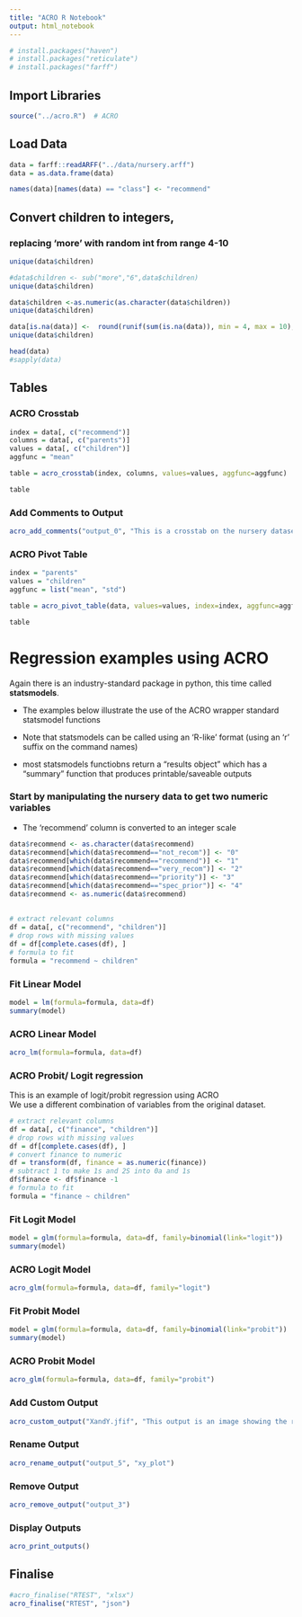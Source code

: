 ```yaml
---
title: "ACRO R Notebook"
output: html_notebook
---
```


```r
# install.packages("haven")
# install.packages("reticulate")
# install.packages("farff")
```

## Import Libraries

```r
source("../acro.R")  # ACRO
```

## Load Data

```r
data = farff::readARFF("../data/nursery.arff")
data = as.data.frame(data)

names(data)[names(data) == "class"] <- "recommend"
```

## Convert children to integers,

### replacing 'more' with random int from range 4-10

```r
unique(data$children)

#data$children <- sub("more","6",data$children)
unique(data$children)

data$children <-as.numeric(as.character(data$children))
unique(data$children)

data[is.na(data)] <-  round(runif(sum(is.na(data)), min = 4, max = 10),0)
unique(data$children)
```

```r
head(data)
#sapply(data)
```

## Tables

### ACRO Crosstab

```r
index = data[, c("recommend")]
columns = data[, c("parents")]
values = data[, c("children")]
aggfunc = "mean"

table = acro_crosstab(index, columns, values=values, aggfunc=aggfunc)
```

```r
table
```

### Add Comments to Output

```r
acro_add_comments("output_0", "This is a crosstab on the nursery dataset.")
```

### ACRO Pivot Table

```r
index = "parents"
values = "children"
aggfunc = list("mean", "std")

table = acro_pivot_table(data, values=values, index=index, aggfunc=aggfunc)
```

```r
table
```

# Regression examples using ACRO

Again there is an industry-standard package in python, this time called **statsmodels**.

-   The examples below illustrate the use of the ACRO wrapper standard statsmodel functions

-   Note that statsmodels can be called using an 'R-like' format (using an 'r' suffix on the command names)

-   most statsmodels functiobns return a "results object" which has a "summary" function that produces printable/saveable outputs

### Start by manipulating the nursery data to get two numeric variables

-   The 'recommend' column is converted to an integer scale

```r
data$recommend <- as.character(data$recommend)
data$recommend[which(data$recommend=="not_recom")] <- "0"
data$recommend[which(data$recommend=="recommend")] <- "1"
data$recommend[which(data$recommend=="very_recom")] <- "2"
data$recommend[which(data$recommend=="priority")] <- "3"
data$recommend[which(data$recommend=="spec_prior")] <- "4"
data$recommend <- as.numeric(data$recommend)
```

##

```r
# extract relevant columns
df = data[, c("recommend", "children")]
# drop rows with missing values
df = df[complete.cases(df), ]
# formula to fit
formula = "recommend ~ children"
```

### Fit Linear Model

```r
model = lm(formula=formula, data=df)
summary(model)
```

### ACRO Linear Model

```r
acro_lm(formula=formula, data=df)
```

### ACRO Probit/ Logit regression

This is an example of logit/probit regression using ACRO\
We use a different combination of variables from the original dataset.

```r
# extract relevant columns
df = data[, c("finance", "children")]
# drop rows with missing values
df = df[complete.cases(df), ]
# convert finance to numeric
df = transform(df, finance = as.numeric(finance))
# subtract 1 to make 1s and 2S into 0a and 1s
df$finance <- df$finance -1
# formula to fit
formula = "finance ~ children"
```

### Fit Logit Model

```r
model = glm(formula=formula, data=df, family=binomial(link="logit"))
summary(model)
```

### ACRO Logit Model

```r
acro_glm(formula=formula, data=df, family="logit")
```

### Fit Probit Model

```r
model = glm(formula=formula, data=df, family=binomial(link="probit"))
summary(model)
```

### ACRO Probit Model

```r
acro_glm(formula=formula, data=df, family="probit")
```

### Add Custom Output

```r
acro_custom_output("XandY.jfif", "This output is an image showing the relationship between X and Y")
```

### Rename Output

```r
acro_rename_output("output_5", "xy_plot")
```

### Remove Output

```r
acro_remove_output("output_3")
```

### Display Outputs

```r
acro_print_outputs()
```

## Finalise

```r
#acro_finalise("RTEST", "xlsx")
acro_finalise("RTEST", "json")
```
